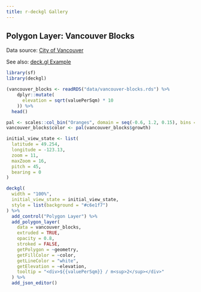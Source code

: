 ```yaml
---
title: r-deckgl Gallery
---
```


## Polygon Layer: Vancouver Blocks

Data source: [City of Vancouver](http://data.vancouver.ca/)

See also: [deck.gl Example](https://deck.gl/#/examples/core-layers/geojson-layer-polygons)

```r
library(sf)
library(deckgl)

(vancouver_blocks <- readRDS("data/vancouver-blocks.rds") %>%
    dplyr::mutate(
      elevation = sqrt(valuePerSqm) * 10
    )) %>%
  head()

pal <- scales::col_bin("Oranges", domain = seq(-0.6, 1.2, 0.15), bins = 12)
vancouver_blocks$color <- pal(vancouver_blocks$growth)

initial_view_state <- list(
  latitude = 49.254,
  longitude = -123.13,
  zoom = 11,
  maxZoom = 16,
  pitch = 45,
  bearing = 0
)

deckgl(
  width = "100%",
  initial_view_state = initial_view_state,
  style = list(background = "#c6e1f7")
) %>%
  add_control("Polygon Layer") %>%
  add_polygon_layer(
    data = vancouver_blocks,
    extruded = TRUE,
    opacity = 0.8,
    stroked = FALSE,
    getPolygon = ~geometry,
    getFillColor = ~color,
    getLineColor = "white",
    getElevation = ~elevation,
    tooltip = "<div>${{valuePerSqm}} / m<sup>2</sup></div>"
  ) %>%
  add_json_editor()
```
